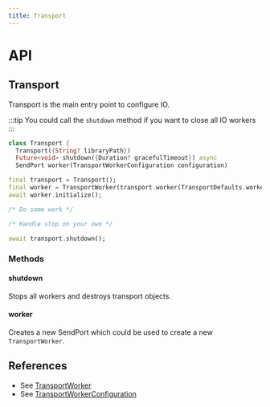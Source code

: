 ```yaml
---
title: Transport
---
```


# API

## Transport

Transport is the main entry point to configure IO.

:::tip
You could call the `shutdown` method if you want to close all IO workers
:::

```dart title="Declaration"
class Transport {
  Transport({String? libraryPath})
  Future<void> shutdown({Duration? gracefulTimeout}) async
  SendPort worker(TransportWorkerConfiguration configuration)
```

```dart title="Example"
final transport = Transport();
final worker = TransportWorker(transport.worker(TransportDefaults.worker()));
await worker.initialize();

/* Do some work */

/* Handle stop on your own */

await transport.shutdown();
```

### Methods

#### shutdown

Stops all workers and destroys transport objects.

#### worker

Creates a new SendPort which could be used to create a new `TransportWorker`.


## References

* See [TransportWorker](worker#TransportWorker)
* See [TransportWorkerConfiguration](configuration#TransportWorkerConfiguration)